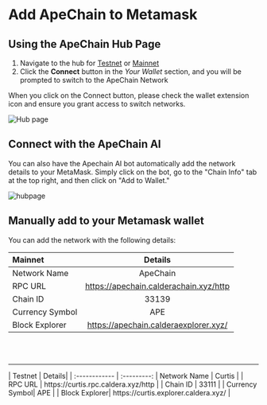 
# Add ApeChain to Metamask

## Using the ApeChain Hub Page
1. Navigate to the hub for [Testnet](https://curtis.hub.caldera.xyz/) or [Mainnet](https://apechain.hub.caldera.xyz/)
2. Click the 
**Connect** button in the *Your Wallet* section, and you will be prompted to switch to the ApeChain Network

<Callout>When you click on the Connect button, please check the wallet extension icon and ensure you grant access to switch networks.</Callout>

![Hub page](../images/hub.png)

## Connect with the ApeChain AI
You can also have the Apechain AI bot automatically add the network details to your MetaMask. Simply click on the bot, go to the "Chain Info" tab at the top right, and then click on "Add to Wallet."

![hubpage](../images/chain_info.png)

## Manually add to your Metamask wallet
You can add the network with the following details:

| Mainnet     | Details|    
| :------------ | :---------: 
| Network Name | ApeChain |
| RPC URL        |   https://apechain.calderachain.xyz/http |
| Chain ID    |    33139   |   
| Currency Symbol|         APE    |
| Block Explorer| https://apechain.calderaexplorer.xyz/|
<br></br>
<hr></hr>
| Testnet      | Details|    
| :------------ | :---------: 
| Network Name | Curtis |
| RPC URL        |    https://curtis.rpc.caldera.xyz/http   |
| Chain ID    |    33111   |   
| Currency Symbol|         APE    |
| Block Explorer| https://curtis.explorer.caldera.xyz/ |


